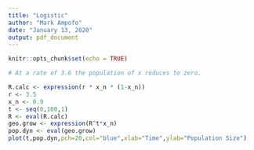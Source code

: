 ---
title: "Logistic"
author: "Mark Ampofo"
date: "January 13, 2020"
output: pdf_document
---

```{r setup, include=FALSE}
knitr::opts_chunk$set(echo = TRUE)
```

```{r}
# At a rate of 3.6 the population of x reduces to zero.

R.calc <- expression(r * x_n * (1-x_n))
r <- 3.5
x_n <- 0.9
t <- seq(0,100,1)
R <- eval(R.calc)
geo.grow <- expression(R^t*x_n)
pop.dyn <- eval(geo.grow)
plot(t,pop.dyn,pch=20,col="blue",xlab="Time",ylab="Population Size")

```

